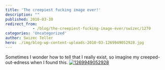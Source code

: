 ```yaml
---
title: 'The creepiest fucking image ever!'
description: ""
published: 2010-03-30
redirect_from: 
            - /blog/the-creepiest-fucking-image-ever/swizec/1270
categories: 'Uncategorized'
author: Swizec Teller
hero: ./img/blog-wp-content-uploads-2010-03-1269949052928.jpg
---
```

Sometimes I wonder how to tell that I really exist, so imagine my creeped-out-edness when I found this. [![](http://swizec.com/blog/wp-content/uploads/2010/03/1269949052928.jpg "1269949052928")](./img/blog-wp-content-uploads-2010-03-1269949052928.jpg)